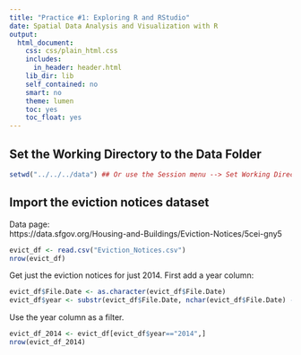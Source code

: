 ```yaml
---
title: "Practice #1: Exploring R and RStudio"
date: Spatial Data Analysis and Visualization with R
output: 
  html_document: 
    css: css/plain_html.css
    includes:
      in_header: header.html
    lib_dir: lib
    self_contained: no
    smart: no
    theme: lumen
    toc: yes
    toc_float: yes
---
```


## Set the Working Directory to the Data Folder

```r
setwd("../../../data") ## Or use the Session menu --> Set Working Directory
```

## Import the eviction notices dataset

Data page:  
https://data.sfgov.org/Housing-and-Buildings/Eviction-Notices/5cei-gny5

```r
evict_df <- read.csv("Eviction_Notices.csv")
nrow(evict_df)
```

Get just the eviction notices for just 2014. First add a year column:

```r
evict_df$File.Date <- as.character(evict_df$File.Date)
evict_df$year <- substr(evict_df$File.Date, nchar(evict_df$File.Date) - 3, nchar(evict_df$File.Date))
```

Use the year column as a filter.

```r
evict_df_2014 <- evict_df[evict_df$year=="2014",]
nrow(evict_df_2014)
```





